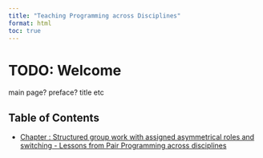```yaml
---
title: "Teaching Programming across Disciplines"
format: html
toc: true
---
```


# TODO: Welcome

main page? preface? title etc

## Table of Contents

- [Chapter : Structured group work with assigned asymmetrical roles and switching - Lessons from Pair Programming across disciplines](chapter-pair-programming-groupwork-script.qmd)
